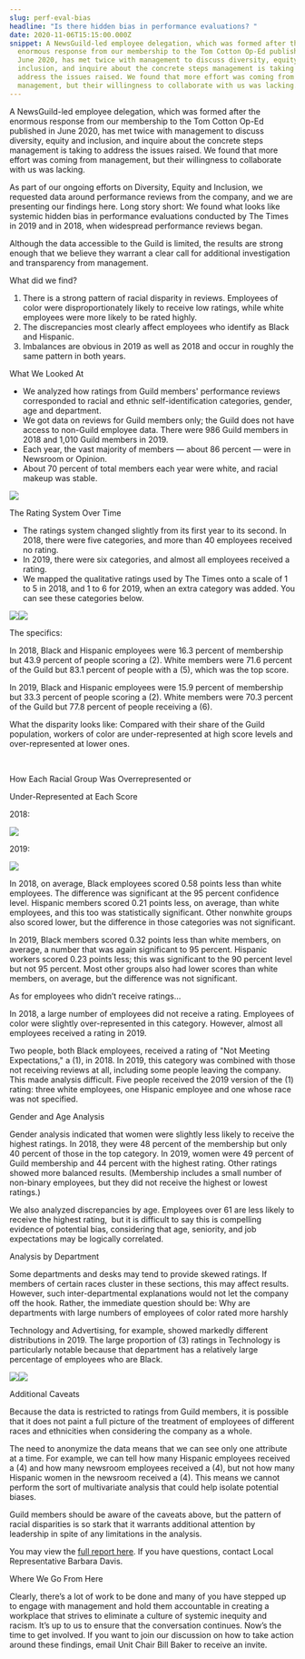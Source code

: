 ```yaml
---
slug: perf-eval-bias
headline: "Is there hidden bias in performance evaluations? "
date: 2020-11-06T15:15:00.000Z
snippet: A NewsGuild-led employee delegation, which was formed after the
  enormous response from our membership to the Tom Cotton Op-Ed published in
  June 2020, has met twice with management to discuss diversity, equity and
  inclusion, and inquire about the concrete steps management is taking to
  address the issues raised. We found that more effort was coming from
  management, but their willingness to collaborate with us was lacking.
---
```

A NewsGuild-led employee delegation, which was formed after the enormous response from our membership to the Tom Cotton Op-Ed published in June 2020, has met twice with management to discuss diversity, equity and inclusion, and inquire about the concrete steps management is taking to address the issues raised. We found that more effort was coming from management, but their willingness to collaborate with us was lacking.



As part of our ongoing efforts on Diversity, Equity and Inclusion, we requested data around performance reviews from the company, and we are presenting our findings here. Long story short: We found what looks like systemic hidden bias in performance evaluations conducted by The Times in 2019 and in 2018, when widespread performance reviews began.



Although the data accessible to the Guild is limited, the results are strong enough that we believe they warrant a clear call for additional investigation and transparency from management.



What did we find?

1. There is a strong pattern of racial disparity in reviews. Employees of color were disproportionately likely to receive low ratings, while white employees were more likely to be rated highly.
2. The discrepancies most clearly affect employees who identify as Black and Hispanic.
3. Imbalances are obvious in 2019 as well as 2018 and occur in roughly the same pattern in both years. 



What We Looked At

* We analyzed how ratings from Guild members' performance reviews corresponded to racial and ethnic self-identification categories, gender, age and department. 
* We got data on reviews for Guild members only; the Guild does not have access to non-Guild employee data. There were 986 Guild members in 2018 and 1,010 Guild members in 2019.
* Each year, the vast majority of members — about 86 percent — were in Newsroom or Opinion. 
* About 70 percent of total members each year were white, and racial makeup was stable.



![](https://lh3.googleusercontent.com/qScqN1xnOxFgOYsooIBma50OHvpIXG_in-aodNj8op43CkVjwfqKFTDHxNfwhKqvoudfphp3k33feSh689AAyFqdwVaPsTgAbm7o7O4FTBOBp4v5Mw9JACcyx8u2OaB5m8lr5Fmu)



The Rating System Over Time

* The ratings system changed slightly from its first year to its second. In 2018, there were five categories, and more than 40 employees received no rating.
* In 2019, there were six categories, and almost all employees received a rating. 
* We mapped the qualitative ratings used by The Times onto a scale of 1 to 5 in 2018, and 1 to 6 for 2019, when an extra category was added. You can see these categories below.



![](https://lh3.googleusercontent.com/0xsvaRsxf4M2Y79SY-FIgLQs9eiqivTo4cf_jaQ93TyuAj197_wfz4wO9k9yKhKV0KiGX4ttsHaMaR7QOzyrXDsgoipn8Px-wl6PZYhDPX9BmMf6V9kqDy8LNIGc5_62BFeBxqpS)![](https://lh6.googleusercontent.com/1s55a8W_WmyH-OcAf-AJYZU_pae_OA9f0z36yLBu86lB31QuxlTh43rz3HvLyStQap3byDfPp1a_uwXQ4FDLbwvFVyLlwe2ewxEJrls83D__55faJtH5ZUpDXibfXc7S3eyB0VXu)



The specifics:

In 2018, Black and Hispanic employees were 16.3 percent of membership but 43.9 percent of people scoring a (2). White members were 71.6 percent of the Guild but 83.1 percent of people with a (5), which was the top score.



In 2019, Black and Hispanic employees were 15.9 percent of membership but 33.3 percent of people scoring a (2). White members were 70.3 percent of the Guild but 77.8 percent of people receiving a (6).



What the disparity looks like: Compared with their share of the Guild population, workers of color are under-represented at high score levels and over-represented at lower ones.

 

How Each Racial Group Was Overrepresented or

Under-Represented at Each Score



2018:

![](https://lh6.googleusercontent.com/_SldEEwbcWZnZabwLkW7gaHAWyntE-suRLAE6gyI2mDsXxjWh_w7D3Cgvszkkfz8f-TWz7H9VARfvsNHC6ZUybKzu1c7K5PmquB7Oggc3O5YGvQ8v4cRTjip6VfeBesHtFDRweB3)



2019: 



![](https://lh3.googleusercontent.com/PrGCqr3PrOsxuaPO8TIDMT694Lrl1PgYw2KuVO9MZbW78J6OLfHCQzxFngfANFErjsVPIOGLD0xdihgTBnNbICjtt-Wtay4wTNv5gs2jAx86VHOtkJa-7p6wp4nkx9TvZQSXNUQN)



In 2018, on average, Black employees scored 0.58 points less than white employees. The difference was significant at the 95 percent confidence level. Hispanic members scored 0.21 points less, on average, than white employees, and this too was statistically significant. Other nonwhite groups also scored lower, but the difference in those categories was not significant.



In 2019, Black members scored 0.32 points less than white members, on average, a number that was again significant to 95 percent. Hispanic workers scored 0.23 points less; this was significant to the 90 percent level but not 95 percent. Most other groups also had lower scores than white members, on average, but the difference was not significant.



As for employees who didn’t receive ratings…



In 2018, a large number of employees did not receive a rating. Employees of color were slightly over-represented in this category. However, almost all employees received a rating in 2019.



Two people, both Black employees, received a rating of "Not Meeting Expectations," a (1), in 2018. In 2019, this category was combined with those not receiving reviews at all, including some people leaving the company. This made analysis difficult. Five people received the 2019 version of the (1) rating: three white employees, one Hispanic employee and one whose race was not specified.



Gender and Age Analysis



Gender analysis indicated that women were slightly less likely to receive the highest ratings. In 2018, they were 48 percent of the membership but only 40 percent of those in the top category. In 2019, women were 49 percent of Guild membership and 44 percent with the highest rating. Other ratings showed more balanced results. (Membership includes a small number of non-binary employees, but they did not receive the highest or lowest ratings.)



We also analyzed discrepancies by age. Employees over 61 are less likely to receive the highest rating,  but it is difficult to say this is compelling evidence of potential bias, considering that age, seniority, and job expectations may be logically correlated. 



Analysis by Department



Some departments and desks may tend to provide skewed ratings. If members of certain races cluster in these sections, this may affect results. However, such inter-departmental explanations would not let the company off the hook. Rather, the immediate question should be: Why are departments with large numbers of employees of color rated more harshly



Technology and Advertising, for example, showed markedly different distributions in 2019. The large proportion of (3) ratings in Technology is particularly notable because that department has a relatively large percentage of employees who are Black.



![](https://lh5.googleusercontent.com/9mkEKLflMLSK7n4Devtx50yg-lBvZcUmAMLmRqKWkmTS1VUlShU9LNr4QqhDTqR4nMHIEf6RfWB02ajDiBM4bhWuOka6AYKI8OZrVXs9XuRAIS93mxGlqOkWKP7-Vo2uX2C8f2n-)![](https://lh6.googleusercontent.com/nnLembP-hXre9KY1zO0EVu9KZy0nBTTCLqfnzsae8zn5MPYOrwNpKInrji6ILWiRoNp_367jT8si7LivXAaKJ9ALE-vbRQVfhhyFqqiAgBdFkGHn0uHOpVGPqrdo_rWFFgsKFnZF)



Additional Caveats



Because the data is restricted to ratings from Guild members, it is possible that it does not paint a full picture of the treatment of employees of different races and ethnicities when considering the company as a whole.



The need to anonymize the data means that we can see only one attribute at a time. For example, we can tell how many Hispanic employees received a (4) and how many newsroom employees received a (4), but not how many Hispanic women in the newsroom received a (4). This means we cannot perform the sort of multivariate analysis that could help isolate potential biases.



Guild members should be aware of the caveats above, but the pattern of racial disparities is so stark that it warrants additional attention by leadership in spite of any limitations in the analysis.



You may view the [full report here](http://nyguild.org/files/assets/documents/New%20York%20Times/NYT-Evaluation-Bias-Study.pdf). If you have questions, contact Local Representative Barbara Davis. 



Where We Go From Here



Clearly, there’s a lot of work to be done and many of you have stepped up to engage with management and hold them accountable in creating a workplace that strives to eliminate a culture of systemic inequity and racism. It’s up to us to ensure that the conversation continues. Now’s the time to get involved. If you want to join our discussion on how to take action around these findings, email Unit Chair Bill Baker to receive an invite.